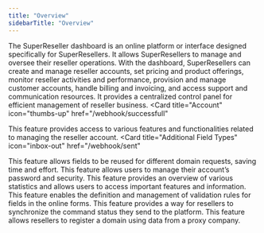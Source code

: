 ```yaml
---
title: "Overview"
sidebarTitle: "Overview"
---
```


The SuperReseller dashboard is an online platform or interface designed specifically for SuperResellers. It allows SuperResellers to manage and oversee their reseller operations. With the dashboard, SuperResellers can create and manage reseller accounts, set pricing and product offerings, monitor reseller activities and performance, provision and manage customer accounts, handle billing and invoicing, and access support and communication resources. It provides a centralized control panel for efficient management of reseller business.
<CardGroup cols={2}>
  <Card
    title="Account"
    icon="thumbs-up"
    href="/webhook/successfull"
  >
  This feature provides access to various features and functionalities related to managing the reseller account.
  </Card>
  <Card
    title="Additional Field Types"
    icon="inbox-out"
    href="/webhook/sent"
  >
  This feature allows fields to be reused for different domain requests, saving time and effort.
  </Card>
  <Card title="Password and Security" icon="ban" href="/webhook/cancelled">
    This feature allows users to manage their account’s password and security.
  </Card>
  <Card title="Portfolio" icon="backward" href="/webhook/reversed">
    This feature provides an overview of various statistics and allows users to access important features and information.
  </Card>
  <Card title="Validation" icon="flag-pennant" href="/webhook/post">
    This feature enables the definition and management of validation rules for fields in the online forms.
  </Card>
  <Card title="Command Status Tracking" icon="flag-pennant" href="/webhook/post">
    This feature provides a way for resellers to synchronize the command status they send to the platform.
  </Card>
  <Card title="Private Registration" icon="flag-pennant" href="/webhook/post">
    This feature allows resellers to register a domain using data from a proxy company.
  </Card>
</CardGroup>